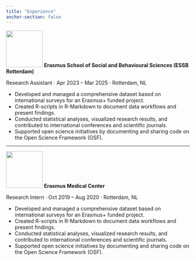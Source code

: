 ```yaml
---
title: "Experience"
anchor-section: false
---
```




::: {.cv-entry}

::: {.d-inline-flex style="align-items:center; gap:1rem;"}
![](assets/eur-logo.svg){width="100px" fig-alt="Erasmus University Rotterdam logo"}
**Erasmus School of Social and Behavioural Sciences (ESSB Rotterdam)**
:::

[Research Assistant]{.role} · [Apr 2023 – Mar 2025 · Rotterdam, NL]{.cv-date}

- Developed and managed a comprehensive dataset based on international surveys for an Erasmus+ funded project.
- Created R-scripts in R-Markdown to document data workflows and present findings.
- Conducted statistical analyses, visualized research results, and contributed to international conferences and scientific journals.
- Supported open science initiatives by documenting and sharing code on the Open Science Framework (OSF).

:::

---

::: {.cv-entry}

::: {.d-inline-flex style="align-items:center; gap:1rem;"}
![](assets/emc-logo.svg){width="100px" fig-alt="Erasmus MC logo"}
 **Erasmus Medical Center**
:::

[Research Intern]{.role} · [Oct 2019 – Aug 2020 · Rotterdam, NL]{.cv-date}

- Developed and managed a comprehensive dataset based on international surveys for an Erasmus+ funded project.
- Created R-scripts in R-Markdown to document data workflows and present findings.
- Conducted statistical analyses, visualized research results, and contributed to international conferences and scientific journals.
- Supported open science initiatives by documenting and sharing code on the Open Science Framework (OSF).

:::
